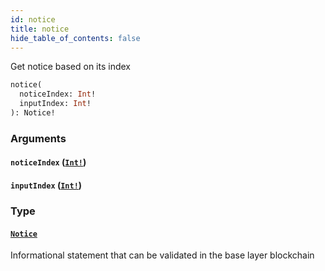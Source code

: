 ```yaml
---
id: notice
title: notice
hide_table_of_contents: false
---
```



Get notice based on its index

```graphql
notice(
  noticeIndex: Int!
  inputIndex: Int!
): Notice!
```


### Arguments

#### `noticeIndex` ([`Int!`](../../scalars/int))




#### `inputIndex` ([`Int!`](../../scalars/int))




### Type

#### [`Notice`](../../objects/notice)

Informational statement that can be validated in the base layer blockchain
